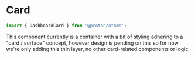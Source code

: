 
# Card

```js
import { DashboardCard } from '@proton/atoms';
```

This component currently is a container with a bit of styling adhering to a "card / surface" concept, however design is pending on this so for now we're only adding this thin layer, no other card-related components or logic.

<Canvas withSource="open">
    <Story id="components-dashboardcard--basic" />
</Canvas>

<ArgsTable story={PRIMARY_STORY} />
